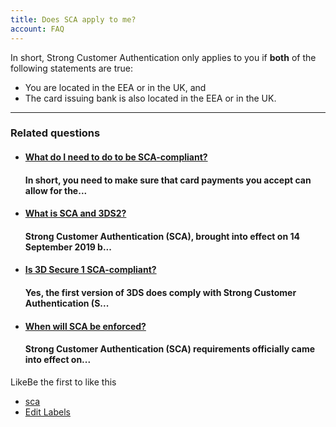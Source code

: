 ```yaml
---
title: Does SCA apply to me?
account: FAQ 
---
```


In short, Strong Customer Authentication only applies to you if **both** of the following statements are true:

*   You are located in the EEA or in the UK, and
*   The card issuing bank is also located in the EEA or in the UK.

  

* * *

### Related questions

*   #### [What do I need to do to be SCA-compliant?](/pages/viewpage.action?pageId=721000)
    
    #### In short, you need to make sure that card payments you accept can allow for the...
    
*   #### [What is SCA and 3DS2?](/pages/viewpage.action?pageId=720998)
    
    #### Strong Customer Authentication (SCA), brought into effect on 14 September 2019 b...
    
*   #### [Is 3D Secure 1 SCA-compliant?](/pages/viewpage.action?pageId=721004)
    
    #### Yes, the first version of 3DS does comply with Strong Customer Authentication (S...
    
*   #### [When will SCA be enforced?](/pages/viewpage.action?pageId=721006)
    
    #### Strong Customer Authentication (SCA) requirements officially came into effect on...
    

LikeBe the first to like this

*   [sca](/label/FAQ/sca)
*   [Edit Labels](# "Edit Labels (Type 'l')")




